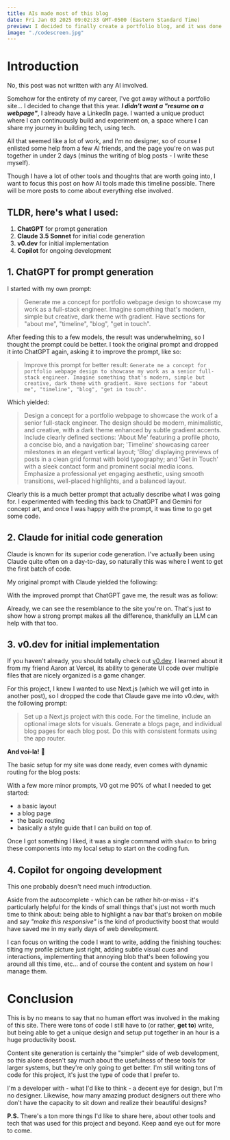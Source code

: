 ```yaml
---
title: AIs made most of this blog
date: Fri Jan 03 2025 09:02:33 GMT-0500 (Eastern Standard Time)
preview: I decided to finally create a portfolio blog, and it was done in 2 days thanks to AI.
image: "./codescreen.jpg"
---
```



# Introduction

No, this post was not written with any AI involved.

Somehow for the entirety of my career, I've got away without a portfolio site... I decided to change
that this year. ***I didn't want a "resume on a webpage"***, I already have a LinkedIn page. I wanted a 
unique product where I can continuously build and experiment on, a space where I can share my journey 
in building tech, using tech. 

All that seemed like a lot of work, and I'm no designer, so of course I enlisted some help from a few AI 
friends, and the page you're on was put together in under 2 days (minus the writing of blog posts - I write
these myself).

Though I have a lot of other tools and thoughts that are worth going into, I want to focus this post on 
how AI tools made this timeline possible. There will be more posts to come about everything else involved.

## TLDR, here's what I used:
1. **ChatGPT** for prompt generation
1. **Claude 3.5 Sonnet** for initial code generation
1. **v0.dev** for initial implementation
1. **Copilot** for ongoing development

## 1. ChatGPT for prompt generation
  
I started with my own prompt:
> Generate me a concept for portfolio webpage design to showcase my work as a full-stack engineer. 
  Imagine something that's modern, simple but creative, dark theme with gradient. Have sections for 
  "about me", "timeline", "blog", "get in touch".

After feeding this to a few models, the result was underwhelming, so I thought the prompt could be better. 
I took the original prompt and dropped it into ChatGPT again, asking it to improve the prompt, like so:

> Improve this prompt for better result: `Generate me a concept for portfolio webpage design to showcase my work as a senior full-stack engineer. Imagine something that's modern, simple but creative, dark theme with gradient. Have sections for "about me", "timeline", "blog", "get in touch".`

Which yielded:

> Design a concept for a portfolio webpage to showcase the work of a senior full-stack engineer. 
The design should be modern, minimalistic, and creative, with a dark theme enhanced by subtle 
gradient accents. Include clearly defined sections: 'About Me' featuring a profile photo, a concise 
bio, and a navigation bar; 'Timeline' showcasing career milestones in an elegant vertical layout; 
'Blog' displaying previews of posts in a clean grid format with bold typography; and 
'Get in Touch' with a sleek contact form and prominent social media icons. Emphasize a professional 
yet engaging aesthetic, using smooth transitions, well-placed highlights, and a balanced layout.

Clearly this is a much better prompt that actually describe what I was going for. I experimented with feeding this
back to ChatGPT and Gemini for concept art, and once I was happy with the prompt, it was time to go get some code.

## 2. Claude for initial code generation

Claude is known for its superior code generation. I've actually been using Claude quite often on a day-to-day,
so naturally this was where I went to get the first batch of code.

My original prompt with Claude yielded the following:

<div className='relative overflow-scroll h-96 rounded-lg'>
  <OldPromptDesign />
</div>

With the improved prompt that ChatGPT gave me, the result was as follow:

<div className='relative overflow-scroll h-96 rounded-lg'>
  <Portfolio />
</div>

Already, we can see the resemblance to the site you're on. That's just to show how a strong prompt makes 
all the difference, thankfully an LLM can help with that too.

## 3. v0.dev for initial implementation

If you haven't already, you should totally check out [v0.dev](https://v0.dev). I learned about it from
my friend Aaron at Vercel, its ability to generate UI code over multiple files that are nicely organized
is a game changer.

For this project, I knew I wanted to use Next.js (which we will get into in another post), so I dropped the 
code that Claude gave me into v0.dev, with the following prompt:

> Set up a Next.js project with this code. For the timeline, include an optional image slots for visuals. 
  Generate a blogs page, and individual blog pages for each blog post. Do this with consistent formats 
  using the app router.

**And voi-la!** 🙌 

The basic setup for my site was done ready, even comes with dynamic routing for the blog posts:

<V0Response />

With a few more minor prompts, V0 got me 90% of what I needed to get started: 
- a basic layout
- a blog page
- the basic routing 
- basically a style guide that I can build on top of.

Once I got something I liked, it was a single command with `shadcn` to bring these components into my
local setup to start on the coding fun.

## 4. Copilot for ongoing development

This one probably doesn't need much introduction. 

Aside from the autocomplete - which can be rather hit-or-miss -
it's particularly helpful for the kinds of small things that's just not worth much time to think about: 
being able to highlight a nav bar that's broken on mobile and say *"make this responsive"* is the kind of
productivity boost that would have saved me in my early days of web development. 

I can focus on writing the code I want to write, adding the finishing touches: tilting my profile
picture just right, adding subtle visual cues and interactions, implementing that annoying blob that's 
been following you around all this time, etc... and of course the content and system on how I manage them.

# Conclusion
This is by no means to say that no human effort was involved in the making of this site. There were tons
of code I still have to (or rather, **get to**) write, but being able to get a unique design and setup 
put together in an hour is a huge productivity boost.

Content site generation is certainly the "simpler" side of web development, so this alone doesn't say much about
the usefulness of these tools for larger systems, but they're only going to get better. I'm still
writing tons of code for this project, it's just the type of code that I prefer to.

I'm a developer with - what I'd like to think - a decent eye for design, but I'm no designer. Likewise,
how many amazing product designers out there who don't have the capacity to sit down and realize their
beautiful designs?

**P.S.** There's a ton more things I'd like to share here, about other tools and tech that was used for this
project and beyond. Keep aand eye out for more to come.